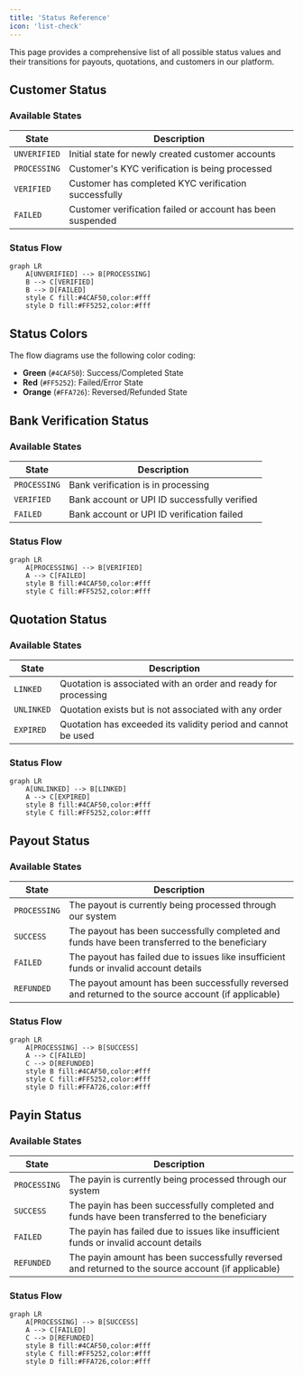 ```yaml
---
title: 'Status Reference'
icon: 'list-check'
---
```


This page provides a comprehensive list of all possible status values and their transitions for payouts, quotations, and customers in our platform.

## Customer Status

### Available States
| State | Description |
|-------|-------------|
| `UNVERIFIED` | Initial state for newly created customer accounts |
| `PROCESSING` | Customer's KYC verification is being processed |
| `VERIFIED` | Customer has completed KYC verification successfully |
| `FAILED` | Customer verification failed or account has been suspended |

### Status Flow
```mermaid
graph LR
    A[UNVERIFIED] --> B[PROCESSING]
    B --> C[VERIFIED]
    B --> D[FAILED]
    style C fill:#4CAF50,color:#fff
    style D fill:#FF5252,color:#fff
```

## Status Colors

The flow diagrams use the following color coding:
- **Green** (`#4CAF50`): Success/Completed State
- **Red** (`#FF5252`): Failed/Error State
- **Orange** (`#FFA726`): Reversed/Refunded State

## Bank Verification Status

### Available States
| State | Description |
|-------|-------------|
| `PROCESSING` | Bank verification is in processing |
| `VERIFIED` | Bank account or UPI ID successfully verified |
| `FAILED` | Bank account or UPI ID verification failed |

### Status Flow
```mermaid
graph LR
    A[PROCESSING] --> B[VERIFIED]
    A --> C[FAILED]
    style B fill:#4CAF50,color:#fff
    style C fill:#FF5252,color:#fff
```

## Quotation Status

### Available States
| State | Description |
|-------|-------------|
| `LINKED` | Quotation is associated with an order and ready for processing |
| `UNLINKED` | Quotation exists but is not associated with any order |
| `EXPIRED` | Quotation has exceeded its validity period and cannot be used |

### Status Flow
```mermaid
graph LR
    A[UNLINKED] --> B[LINKED]
    A --> C[EXPIRED]
    style B fill:#4CAF50,color:#fff
    style C fill:#FF5252,color:#fff
```

## Payout Status

### Available States
| State | Description |
|-------|-------------|
| `PROCESSING` | The payout is currently being processed through our system |
| `SUCCESS` | The payout has been successfully completed and funds have been transferred to the beneficiary |
| `FAILED` | The payout has failed due to issues like insufficient funds or invalid account details |
| `REFUNDED` | The payout amount has been successfully reversed and returned to the source account (if applicable) |

### Status Flow
```mermaid
graph LR
    A[PROCESSING] --> B[SUCCESS]
    A --> C[FAILED]
    C --> D[REFUNDED]
    style B fill:#4CAF50,color:#fff
    style C fill:#FF5252,color:#fff
    style D fill:#FFA726,color:#fff
```

## Payin Status

### Available States
| State | Description |
|-------|-------------|
| `PROCESSING` | The payin is currently being processed through our system |
| `SUCCESS` | The payin has been successfully completed and funds have been transferred to the beneficiary |
| `FAILED` | The payin has failed due to issues like insufficient funds or invalid account details |
| `REFUNDED` | The payin amount has been successfully reversed and returned to the source account (if applicable) |

### Status Flow
```mermaid
graph LR
    A[PROCESSING] --> B[SUCCESS]
    A --> C[FAILED]
    C --> D[REFUNDED]
    style B fill:#4CAF50,color:#fff
    style C fill:#FF5252,color:#fff
    style D fill:#FFA726,color:#fff
```